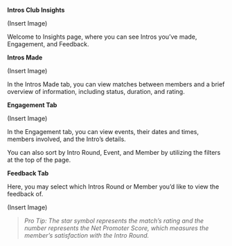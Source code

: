 **Intros Club Insights**

(Insert Image)

Welcome to Insights page, where you can see Intros you’ve made, Engagement, and Feedback. 

**Intros Made**

(Insert Image)

In the Intros Made tab, you can view matches between members and a brief overview of information, including status, duration, and rating.

**Engagement Tab**

(Insert Image)

In the Engagement tab, you can view events, their dates and times, members involved, and the Intro’s details.

You can also sort by Intro Round, Event, and Member by utilizing the filters at the top of the page.

**Feedback Tab**

Here, you may select which Intros Round or Member you’d like to view the feedback of.

(Insert Image)

> *Pro Tip: The star symbol represents the match’s rating and the number represents the Net Promoter Score, which measures the member’s satisfaction with the Intro Round.*
>
